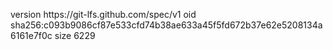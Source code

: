 version https://git-lfs.github.com/spec/v1
oid sha256:c093b9086cf87e533cfd74b38ae633a45f5fd672b37e62e5208134a6161e7f0c
size 6229
